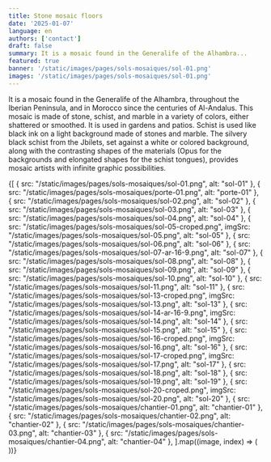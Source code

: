 ```yaml
---
title: Stone mosaic floors
date: '2025-01-07'
language: en
authors: ['contact']
draft: false
summary: It is a mosaic found in the Generalife of the Alhambra...
featured: true
banner: '/static/images/pages/sols-mosaiques/sol-01.png'
images: '/static/images/pages/sols-mosaiques/sol-01.png'
---
```

It is a mosaic found in the Generalife of the Alhambra, throughout the Iberian Peninsula, and in Morocco since the centuries of Al-Andalus. This mosaic is made of stone, schist, and marble in a variety of colors, either shattered or smoothed. It is used in gardens and patios. Schist is used like black ink on a light background made of stones and marble. The silvery black schist from the Jbilets, set against a white or colored background, along with the contrasting shapes of the materials (Opus for the backgrounds and elongated shapes for the schist tongues), provides mosaic artists with infinite graphic possibilities.

<div className="grid grid-cols-1 md:grid-cols-2 lg:grid-cols-3 gap-2">
  {[
    { src: "/static/images/pages/sols-mosaiques/sol-01.png", alt: "sol-01" },
    { src: "/static/images/pages/sols-mosaiques/porte-01.png", alt: "porte-01" },
    { src: "/static/images/pages/sols-mosaiques/sol-02.png", alt: "sol-02" },
    { src: "/static/images/pages/sols-mosaiques/sol-03.png", alt: "sol-03" },
    { src: "/static/images/pages/sols-mosaiques/sol-04.png", alt: "sol-04" },
    { src: "/static/images/pages/sols-mosaiques/sol-05-croped.png", imgSrc: "/static/images/pages/sols-mosaiques/sol-05.png", alt: "sol-05" },
    { src: "/static/images/pages/sols-mosaiques/sol-06.png", alt: "sol-06" },
    { src: "/static/images/pages/sols-mosaiques/sol-07-ar-16-9.png", alt: "sol-07" },
    { src: "/static/images/pages/sols-mosaiques/sol-08.png", alt: "sol-08" },
    { src: "/static/images/pages/sols-mosaiques/sol-09.png", alt: "sol-09" },
    { src: "/static/images/pages/sols-mosaiques/sol-10.png", alt: "sol-10" },
    { src: "/static/images/pages/sols-mosaiques/sol-11.png", alt: "sol-11" },
    { src: "/static/images/pages/sols-mosaiques/sol-13-croped.png", imgSrc: "/static/images/pages/sols-mosaiques/sol-13.png", alt: "sol-13" },
    { src: "/static/images/pages/sols-mosaiques/sol-14-ar-16-9.png", imgSrc: "/static/images/pages/sols-mosaiques/sol-14.png", alt: "sol-14" },
    { src: "/static/images/pages/sols-mosaiques/sol-15.png", alt: "sol-15" },
    { src: "/static/images/pages/sols-mosaiques/sol-16-croped.png", imgSrc: "/static/images/pages/sols-mosaiques/sol-16.png", alt: "sol-16" },
    { src: "/static/images/pages/sols-mosaiques/sol-17-croped.png", imgSrc: "/static/images/pages/sols-mosaiques/sol-17.png", alt: "sol-17" },
    { src: "/static/images/pages/sols-mosaiques/sol-18.png", alt: "sol-18" },
    { src: "/static/images/pages/sols-mosaiques/sol-19.png", alt: "sol-19" },
    { src: "/static/images/pages/sols-mosaiques/sol-20-croped.png", imgSrc: "/static/images/pages/sols-mosaiques/sol-20.png", alt: "sol-20" },
    { src: "/static/images/pages/sols-mosaiques/chantier-01.png", alt: "chantier-01" },
    { src: "/static/images/pages/sols-mosaiques/chantier-02.png", alt: "chantier-02" },
    { src: "/static/images/pages/sols-mosaiques/chantier-03.png", alt: "chantier-03" },
    { src: "/static/images/pages/sols-mosaiques/chantier-04.png", alt: "chantier-04" },    
  ].map((image, index) => (
    <div key={index} className="rounded-lg">
      <FancyBoxImage
        src={image.src}
        alt={image.alt}
        {...(image.imgSrc && { imgSrc: image.imgSrc })}
        width={2912}
        height={1632}
        className="w-full h-full object-cover"
      />
    </div>
  ))}
</div>